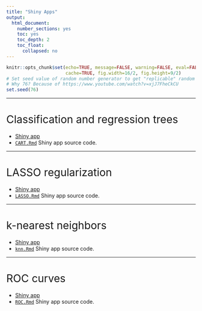 ```yaml
---
title: "Shiny Apps"
output:
  html_document:
    number_sections: yes
    toc: yes
    toc_depth: 2
    toc_float:
      collapsed: no
---
```


```r
knitr::opts_chunk$set(echo=TRUE, message=FALSE, warning=FALSE, eval=FALSE, 
                      cache=TRUE, fig.width=16/2, fig.height=9/2)
# Set seed value of random number generator to get "replicable" random numbers.
# Why 76? Because of https://www.youtube.com/watch?v=xjJ7FheCkCU
set.seed(76)
```

<style>
h1{font-weight: 400;}
</style>



***


# Classification and regression trees

* [Shiny app](https://beta.rstudioconnect.com/connect/#/apps/2692/access){target="_blank"}
* <a href="static/methods/CART/CART.Rmd" download>`CART.Rmd`</a> Shiny app source code.



***



# LASSO regularization

* [Shiny app](https://beta.rstudioconnect.com/connect/#/apps/2692/access){target="_blank"}
* <a href="static/methods/LASSO/LASSO.Rmd" download>`LASSO.Rmd`</a> Shiny app source code.



***



# k-nearest neighbors

* [Shiny app](https://beta.rstudioconnect.com/connect/#/apps/2692/access){target="_blank"}
* <a href="static/methods/knn/knn.Rmd" download>`knn.Rmd`</a> Shiny app source code.



***



# ROC curves

* [Shiny app](https://beta.rstudioconnect.com/connect/#/apps/2692/access){target="_blank"}
* <a href="static/methods/ROC/ROC.Rmd" download>`ROC.Rmd`</a> Shiny app source code.


